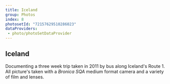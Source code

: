 ```yaml
---
title: Iceland
group: Photos
index: 8
photosetId: "72157629510286023"
dataProviders:
 - photo/photoSetDataProvider
---
```


## Iceland

Documenting a three week trip taken in 2011 by bus along Iceland's Route 1. All picture's taken with a _Bronica SQA_ medium format camera and a variety of film and lenses.

<PhotoSet />
